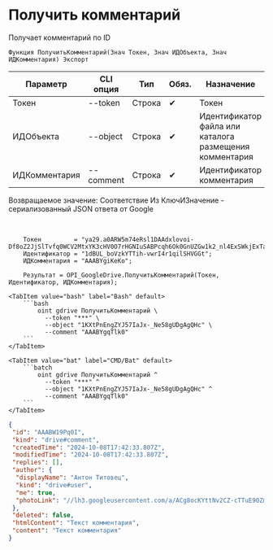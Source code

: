 ﻿---
sidebar_position: 2
---


# Получить комментарий
 Получает комментарий по ID



`Функция ПолучитьКомментарий(Знач Токен, Знач ИДОбъекта, Знач ИДКомментария) Экспорт`

  | Параметр | CLI опция | Тип | Обяз. | Назначение |
  |-|-|-|-|-|
  | Токен | --token | Строка | &#x2714; | Токен |
  | ИДОбъекта | --object | Строка | &#x2714; | Идентификатор файла или каталога размещения комментария |
  | ИДКомментария | --comment | Строка | &#x2714; | Идентификатор комментария |

  
  Возвращаемое значение:   Соответствие Из КлючИЗначение - сериализованный JSON ответа от Google

<br/>




```bsl title="Пример использования для 1С:Предприятие/OneScript"
    Токен         = "ya29.a0ARW5m74eRsl1DAAdxlovoi-Df8oZ2JjSlTvfq0WCV2MtxYK3cHV0O7rHGNIuSABPcqh6Ok0GnUZGw1k2_nl4ExSWkjExTaDr0QyABTVfv...";
    Идентификатор = "1dBUL_boVzkYTTih-vwrI4r1qilSHVGGt";
    ИДКомментария = "AAABYgiKeKo";

    Результат = OPI_GoogleDrive.ПолучитьКомментарий(Токен, Идентификатор, ИДКомментария);
```
    

 <Tabs>
  
    <TabItem value="bash" label="Bash" default>
        ```bash
            oint gdrive ПолучитьКомментарий \
              --token "***" \
              --object "1KXtPnEngZYJ57IaJx-_Ne58gUDgAgQHc" \
              --comment "AAABYgqTlk0"
        ```
    </TabItem>
  
    <TabItem value="bat" label="CMD/Bat" default>
        ```batch
            oint gdrive ПолучитьКомментарий ^
              --token "***" ^
              --object "1KXtPnEngZYJ57IaJx-_Ne58gUDgAgQHc" ^
              --comment "AAABYgqTlk0"
        ```
    </TabItem>
</Tabs>


```json title="Результат"
{
 "id": "AAABW19Pq0I",
 "kind": "drive#comment",
 "createdTime": "2024-10-08T17:42:33.807Z",
 "modifiedTime": "2024-10-08T17:42:33.807Z",
 "replies": [],
 "author": {
  "displayName": "Антон Титовец",
  "kind": "drive#user",
  "me": true,
  "photoLink": "//lh3.googleusercontent.com/a/ACg8ocKYttNv2CZ-cTTuE90Zmht_PwnGc0YnjM1IUllXsTVORfZFVPU=s50-c-k-no"
 },
 "deleted": false,
 "htmlContent": "Текст комментария",
 "content": "Текст комментария"
}
```
